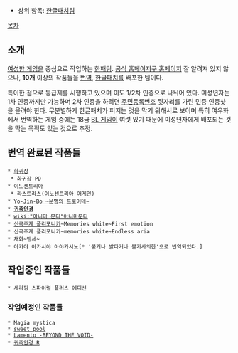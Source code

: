 * 상위 항목: [[한글패치팀]]
[[목차]]
== 소개 ==
[[여성향 게임]]을 중심으로 작업하는 [[한패팀]]. [http://yeouhwa.er.ro/ 공식 홈페이지][http://yeouhwa.ba.ro/ 구 홈페이지]
잘 알려져 있지 않으나, '''10개''' 이상의 작품들을 [[번역]], [[한글패치]]를 배포한 팀이다.

특이한 점으로 등급제를 시행하고 있으며 이도 1/2차 인증으로 나뉘어 있다. 미성년자는 1차 인증까지만 가능하며 2차 인증을 하려면 [[주민등록번호]] 뒷자리를 가린 민증 인증샷을 올려야 한다. 무분별하게 한글패치가 퍼지는 것을 막기 위해서로 보이며 특히 여우화에서 번역하는 게임 중에는 18금 [[BL 게임]]이 여럿 있기 때문에 미성년자에게 배포되는 것을 막는 목적도 있는 것으로 추정.

== 번역 완료된 작품들 ==
 * [[화귀장]]
  * 화귀장 PD
 * 이노센트리아
  * 라스트라스(이노센트리아 어게인)
 * [[Yo-Jin-Bo ~운명의 프로이데~]]
 * '''[[귀축안경]]'''
 * [[wiki:"아니마 문디"아니마문디]]
 * [[신곡주계 폴리포니카]]~Memories white~First emotion
 * 신곡주계 폴리포니카~memories white~Endless aria
 * 채화~맹세~
 * 아카야 아카시야 아야카시노[* '붉거나 밝다거나 불가사의한'으로 번역되었다.]

== 작업중인 작품들 ==
 * 세라핌 스파이럴 플러스 에디션 

=== 작업예정인 작품들 ===
 * Magia mystica
 * [[sweet pool]]
 * [[Lamento -BEYOND THE VOID-]]
 * [[귀축안경 R]]
 
